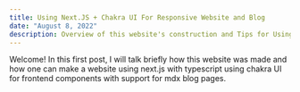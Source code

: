```yaml
---
title: Using Next.JS + Chakra UI For Responsive Website and Blog
date: "August 8, 2022"
description: Overview of this website's construction and Tips for Using This Tech Stack
---
```

Welcome! In this first post, I will talk briefly how this website was made and how one can make a website using next.js with typescript using chakra UI for frontend components with support for mdx blog pages.

